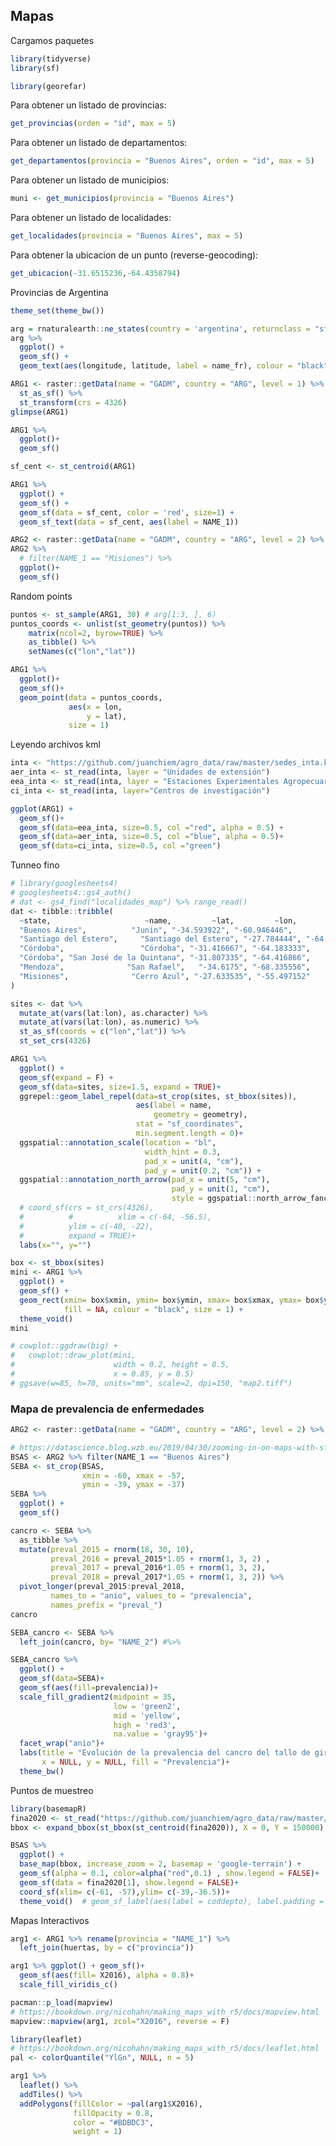 ##  Mapas

Cargamos paquetes

```r
library(tidyverse)
library(sf)
```

```r
library(georefar)
```

Para obtener un listado de provincias:
```r
get_provincias(orden = "id", max = 5)
```

Para obtener un listado de departamentos:
```r
get_departamentos(provincia = "Buenos Aires", orden = "id", max = 5)
```

Para obtener un listado de municipios:

```r
muni <- get_municipios(provincia = "Buenos Aires")
```

Para obtener un listado de localidades:

```r
get_localidades(provincia = "Buenos Aires", max = 5)
```

Para obtener la ubicacion de un punto (reverse-geocoding):
```r
get_ubicacion(-31.6515236,-64.4358794)
```

Provincias de Argentina

```r
theme_set(theme_bw())

arg = rnaturalearth::ne_states(country = 'argentina', returnclass = "sf")
arg %>%
  ggplot() +
  geom_sf() +
  geom_text(aes(longitude, latitude, label = name_fr), colour = "black", size=2)
```

```r
ARG1 <- raster::getData(name = "GADM", country = "ARG", level = 1) %>% 
  st_as_sf() %>% 
  st_transform(crs = 4326)
glimpse(ARG1)

ARG1 %>% 
  ggplot()+
  geom_sf() 

sf_cent <- st_centroid(ARG1)

ARG1 %>%
  ggplot() +
  geom_sf() +
  geom_sf(data = sf_cent, color = 'red', size=1) +
  geom_sf_text(data = sf_cent, aes(label = NAME_1))

ARG2 <- raster::getData(name = "GADM", country = "ARG", level = 2) %>% st_as_sf()
ARG2 %>% 
  # filter(NAME_1 == "Misiones") %>% 
  ggplot()+
  geom_sf() 
```

Random points

```r
puntos <- st_sample(ARG1, 30) # arg[1:3, ], 6)
puntos_coords <- unlist(st_geometry(puntos)) %>% 
    matrix(ncol=2, byrow=TRUE) %>% 
    as_tibble() %>% 
    setNames(c("lon","lat"))

ARG1 %>% 
  ggplot()+
  geom_sf()+
  geom_point(data = puntos_coords,
             aes(x = lon,
                 y = lat),
             size = 1)
```

Leyendo archivos kml

```r
inta <- "https://github.com/juanchiem/agro_data/raw/master/sedes_inta.kml"
aer_inta <- st_read(inta, layer = "Unidades de extensión")
eea_inta <- st_read(inta, layer = "Estaciones Experimentales Agropecuarias")
ci_inta <- st_read(inta, layer="Centros de investigación")

ggplot(ARG1) +
  geom_sf()+
  geom_sf(data=eea_inta, size=0.5, col ="red", alpha = 0.5) +
  geom_sf(data=aer_inta, size=0.5, col ="blue", alpha = 0.5)+
  geom_sf(data=ci_inta, size=0.5, col ="green")
```


Tunneo fino 

```r
# library(googlesheets4)
# googlesheets4::gs4_auth() 
# dat <- gs4_find("localidades_map") %>% range_read()
dat <- tibble::tribble(
  ~state,                     ~name,         ~lat,         ~lon,
  "Buenos Aires",          "Junin", "-34.593922", "-60.946446",
  "Santiago del Estero",     "Santiago del Estero", "-27.784444", "-64.266944",
  "Córdoba",                 "Córdoba", "-31.416667", "-64.183333",
  "Córdoba", "San José de la Quintana", "-31.807335", "-64.416866",
  "Mendoza",              "San Rafael",   "-34.6175", "-68.335556",
  "Misiones",              "Cerro Azul", "-27.633535", "-55.497152"
)

sites <- dat %>% 
  mutate_at(vars(lat:lon), as.character) %>%
  mutate_at(vars(lat:lon), as.numeric) %>%
  st_as_sf(coords = c("lon","lat")) %>%
  st_set_crs(4326) 

ARG1 %>% 
  ggplot() +
  geom_sf(expand = F) +
  geom_sf(data=sites, size=1.5, expand = TRUE)+
  ggrepel::geom_label_repel(data=st_crop(sites, st_bbox(sites)), 
                            aes(label = name, 
                                geometry = geometry),
                            stat = "sf_coordinates",
                            min.segment.length = 0)+
  ggspatial::annotation_scale(location = "bl",
                              width_hint = 0.3,
                              pad_x = unit(4, "cm"),
                              pad_y = unit(0.2, "cm")) +
  ggspatial::annotation_north_arrow(pad_x = unit(5, "cm"),
                                    pad_y = unit(1, "cm"),
                                    style = ggspatial::north_arrow_fancy_orienteering) +
  # coord_sf(crs = st_crs(4326),
  #          #          xlim = c(-64, -56.5), 
  #          ylim = c(-40, -22),
  #          expand = TRUE)+
  labs(x="", y="")

box <- st_bbox(sites)
mini <- ARG1 %>% 
  ggplot() +
  geom_sf() +
  geom_rect(xmin= box$xmin, ymin= box$ymin, xmax= box$xmax, ymax= box$ymax, 
            fill = NA, colour = "black", size = 1) +
  theme_void()
mini
```

```r
# cowplot::ggdraw(big) +
#   cowplot::draw_plot(mini, 
#                      width = 0.2, height = 0.5,
#                      x = 0.85, y = 0.5) 
# ggsave(w=85, h=70, units="mm", scale=2, dpi=150, "map2.tiff")
```

### Mapa de prevalencia de enfermedades

```r
ARG2 <- raster::getData(name = "GADM", country = "ARG", level = 2) %>% st_as_sf()

# https://datascience.blog.wzb.eu/2019/04/30/zooming-in-on-maps-with-sf-and-ggplot2/
BSAS <- ARG2 %>% filter(NAME_1 == "Buenos Aires") 
SEBA <- st_crop(BSAS, 
                xmin = -60, xmax = -57, 
                ymin = -39, ymax = -37)
SEBA %>%
  ggplot() +
  geom_sf()

cancro <- SEBA %>% 
  as_tibble %>% 
  mutate(preval_2015 = rnorm(18, 30, 10),
         preval_2016 = preval_2015*1.05 + rnorm(1, 3, 2) ,
         preval_2017 = preval_2016*1.05 + rnorm(1, 3, 2),
         preval_2018 = preval_2017*1.05 + rnorm(1, 3, 2)) %>% 
  pivot_longer(preval_2015:preval_2018, 
         names_to = "anio", values_to = "prevalencia", 
         names_prefix = "preval_") 
cancro

SEBA_cancro <- SEBA %>% 
  left_join(cancro, by= "NAME_2") #%>% 

SEBA_cancro %>% 
  ggplot() +
  geom_sf(data=SEBA)+
  geom_sf(aes(fill=prevalencia))+
  scale_fill_gradient2(midpoint = 35,
                       low = 'green2',
                       mid = 'yellow',
                       high = 'red3',
                       na.value = 'gray95')+
  facet_wrap("anio")+
  labs(title = "Evolución de la prevalencia del cancro del tallo de girasol",
       x = NULL, y = NULL, fill = "Prevalencia")+
  theme_bw()

```

Puntos de muestreo

```r
library(basemapR)
fina2020 <- st_read("https://github.com/juanchiem/agro_data/raw/master/Sitios_experimentales_2020_Juan.kml")
bbox <- expand_bbox(st_bbox(st_centroid(fina2020)), X = 0, Y = 150000)

BSAS %>%
  ggplot() +
  base_map(bbox, increase_zoom = 2, basemap = 'google-terrain') +
  geom_sf(alpha = 0.1, color=alpha("red",0.1) , show.legend = FALSE)+
  geom_sf(data = fina2020[1], show.legend = FALSE)+
  coord_sf(xlim= c(-61, -57),ylim= c(-39,-36.5))+
  theme_void()  # geom_sf_label(aes(label = coddepto), label.padding = unit(1, "mm"))
```

Mapas Interactivos 

```r
arg1 <- ARG1 %>% rename(provincia = "NAME_1") %>% 
  left_join(huertas, by = c("provincia"))

arg1 %>% ggplot() + geom_sf()+
  geom_sf(aes(fill= X2016), alpha = 0.8)+
  scale_fill_viridis_c() 

pacman::p_load(mapview)
# https://bookdown.org/nicohahn/making_maps_with_r5/docs/mapview.html
mapview::mapview(arg1, zcol="X2016", reverse = F)

library(leaflet)
# https://bookdown.org/nicohahn/making_maps_with_r5/docs/leaflet.html
pal <- colorQuantile("YlGn", NULL, n = 5)

arg1 %>%
  leaflet() %>%
  addTiles() %>%
  addPolygons(fillColor = ~pal(arg1$X2016),
              fillOpacity = 0.8, 
              color = "#BDBDC3", 
              weight = 1)
```

